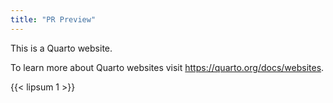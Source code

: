 ```yaml
---
title: "PR Preview"
---
```


This is a Quarto website.

To learn more about Quarto websites visit <https://quarto.org/docs/websites>.

{{< lipsum 1 >}}
